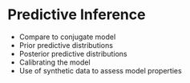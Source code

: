 # Predictive Inference {#predictive-inference}

- Compare to conjugate model
- Prior predictive distributions
- Posterior predictive distributions
- Calibrating the model
- Use of synthetic data to assess model properties
